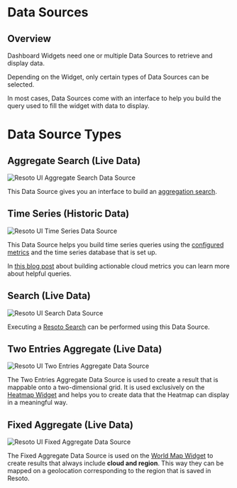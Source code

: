 # Data Sources

## Overview

Dashboard Widgets need one or multiple Data Sources to retrieve and display data.

Depending on the Widget, only certain types of Data Sources can be selected.

In most cases, Data Sources come with an interface to help you build the query used to fill the widget with data to display.

# Data Source Types

## Aggregate Search (Live Data)

![Resoto UI Aggregate Search Data Source](./img/data-source-aggregate-search.jpg)

This Data Source gives you an interface to build an [aggregation search](../../../search/aggregation.mdx).

## Time Series (Historic Data)

![Resoto UI Time Series Data Source](./img/data-source-time-series.jpg)

This Data Source helps you build time series queries using the [configured metrics](../../../../reference/components/metrics.mdx) and the time series database that is set up.

In [this blog post](/blog/building-actionable-cloud-infrastructure-metrics) about building actionable cloud metrics you can learn more about helpful queries.

## Search (Live Data)

![Resoto UI Search Data Source](./img/data-source-search.jpg)

Executing a [Resoto Search](../../../../reference/search/index.mdx) can be performed using this Data Source.

## Two Entries Aggregate (Live Data)

![Resoto UI Two Entries Aggregate Data Source](./img/data-source-two-entries.jpg)

The Two Entries Aggregate Data Source is used to create a result that is mappable onto a two-dimensional grid. It is used exclusively on the [Heatmap Widget](../widgets/index.mdx#heatmap) and helps you to create data that the Heatmap can display in a meaningful way.

## Fixed Aggregate (Live Data)

![Resoto UI Fixed Aggregate Data Source](./img/data-source-fixed-aggregate.jpg)

The Fixed Aggregate Data Source is used on the [World Map Widget](../widgets/index.mdx#world-map) to create results that always include **cloud and region**. This way they can be mapped on a geolocation corresponding to the region that is saved in Resoto.
